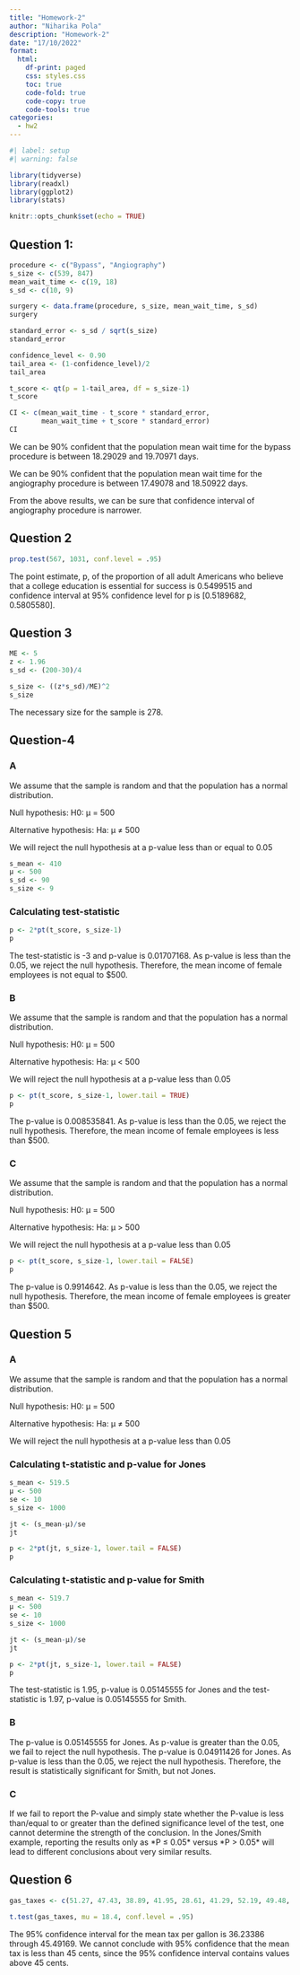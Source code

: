```yaml
---
title: "Homework-2"
author: "Niharika Pola"
description: "Homework-2"
date: "17/10/2022"
format:
  html:
    df-print: paged
    css: styles.css
    toc: true
    code-fold: true
    code-copy: true
    code-tools: true
categories:
  - hw2
---
```


```r
#| label: setup
#| warning: false

library(tidyverse)
library(readxl)
library(ggplot2)
library(stats)

knitr::opts_chunk$set(echo = TRUE)
```

## Question 1:

```r
procedure <- c("Bypass", "Angiography")
s_size <- c(539, 847)
mean_wait_time <- c(19, 18)
s_sd <- c(10, 9)

surgery <- data.frame(procedure, s_size, mean_wait_time, s_sd)
surgery
```

```r
standard_error <- s_sd / sqrt(s_size)
standard_error
```

```r
confidence_level <- 0.90
tail_area <- (1-confidence_level)/2
tail_area
```

```r
t_score <- qt(p = 1-tail_area, df = s_size-1)
t_score
```

```r
CI <- c(mean_wait_time - t_score * standard_error,
        mean_wait_time + t_score * standard_error)
CI
```

We can be 90% confident that the population mean wait time for the bypass procedure is between 18.29029 and 19.70971 days.

We can be 90% confident that the population mean wait time for the angiography procedure is between 17.49078 and 18.50922 days.

From the above results, we can be sure that confidence interval of angiography procedure is narrower.

## Question 2

```r
prop.test(567, 1031, conf.level = .95)
```

The point estimate, p, of the proportion of all adult Americans who believe that a college education is essential for success is 0.5499515 and confidence interval at 95% confidence level for p is \[0.5189682, 0.5805580\].

## Question 3

```r
ME <- 5
z <- 1.96
s_sd <- (200-30)/4

s_size <- ((z*s_sd)/ME)^2
s_size
```

The necessary size for the sample is 278.

## Question-4

### A

We assume that the sample is random and that the population has a normal distribution.

Null hypothesis: H0: μ = 500

Alternative hypothesis: Ha: μ ≠ 500

We will reject the null hypothesis at a p-value less than or equal to 0.05

```r
s_mean <- 410
μ <- 500
s_sd <- 90
s_size <- 9
```

### Calculating test-statistic

```r
p <- 2*pt(t_score, s_size-1)
p
```

The test-statistic is -3 and p-value is 0.01707168. As p-value is less than the 0.05, we reject the null hypothesis. Therefore, the mean income of female employees is not equal to \$500.

### B

We assume that the sample is random and that the population has a normal distribution.

Null hypothesis: H0: μ = 500

Alternative hypothesis: Ha: μ \< 500

We will reject the null hypothesis at a p-value less than 0.05

```r
p <- pt(t_score, s_size-1, lower.tail = TRUE)
p
```

The p-value is 0.008535841. As p-value is less than the 0.05, we reject the null hypothesis. Therefore, the mean income of female employees is less than \$500.

### C

We assume that the sample is random and that the population has a normal distribution.

Null hypothesis: H0: μ = 500

Alternative hypothesis: Ha: μ \> 500

We will reject the null hypothesis at a p-value less than 0.05

```r
p <- pt(t_score, s_size-1, lower.tail = FALSE)
p
```

The p-value is 0.9914642. As p-value is less than the 0.05, we reject the null hypothesis. Therefore, the mean income of female employees is greater than \$500.

## Question 5

### A

We assume that the sample is random and that the population has a normal distribution.

Null hypothesis: H0: μ = 500

Alternative hypothesis: Ha: μ ≠ 500

We will reject the null hypothesis at a p-value less than 0.05

### Calculating t-statistic and p-value for Jones

```r
s_mean <- 519.5
μ <- 500
se <- 10
s_size <- 1000

jt <- (s_mean-μ)/se
jt

p <- 2*pt(jt, s_size-1, lower.tail = FALSE)
p
```

### Calculating t-statistic and p-value for Smith

```r
s_mean <- 519.7
μ <- 500
se <- 10
s_size <- 1000

jt <- (s_mean-μ)/se
jt

p <- 2*pt(jt, s_size-1, lower.tail = FALSE)
p
```

The test-statistic is 1.95, p-value is 0.05145555 for Jones and the test-statistic is 1.97, p-value is 0.05145555 for Smith.

### B

The p-value is 0.05145555 for Jones. As p-value is greater than the 0.05, we fail to reject the null hypothesis. The p-value is 0.04911426 for Jones. As p-value is less than the 0.05, we reject the null hypothesis. Therefore, the result is statistically significant for Smith, but not Jones.

### C

If we fail to report the P-value and simply state whether the P-value is less than/equal to or greater than the defined significance level of the test, one cannot determine the strength of the conclusion. In the Jones/Smith example, reporting the results only as \*P ≤ 0.05\* versus \*P \> 0.05\* will lead to different conclusions about very similar results.

## Question 6

```r
gas_taxes <- c(51.27, 47.43, 38.89, 41.95, 28.61, 41.29, 52.19, 49.48, 35.02, 48.13, 39.28, 54.41, 41.66, 30.28, 18.49, 38.72, 33.41, 45.02)

t.test(gas_taxes, mu = 18.4, conf.level = .95)
```

The 95% confidence interval for the mean tax per gallon is 36.23386 through 45.49169. We cannot conclude with 95% confidence that the mean tax is less than 45 cents, since the 95% confidence interval contains values above 45 cents.
